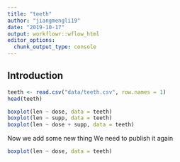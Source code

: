 ```yaml
---
title: "teeth"
author: "jiangmengli19"
date: "2019-10-17"
output: workflowr::wflow_html
editor_options:
  chunk_output_type: console
---
```


## Introduction

```r
teeth <- read.csv("data/teeth.csv", row.names = 1)
head(teeth)
```


```r
boxplot(len ~ dose, data = teeth)
boxplot(len ~ supp, data = teeth)
boxplot(len ~ dose + supp, data = teeth)

```
Now we add some new thing
We need to publish it again
```r
boxplot(len ~ dose, data = teeth)
```




